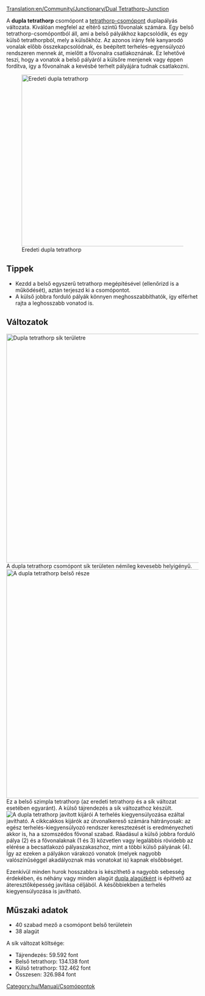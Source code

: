 [[Translation:en/Community/Junctionary/Dual Tetrathorp-Junction]]

{{hu/Community/Junctionary/Csomópontmenü}}
A '''dupla tetrathorp''' csomópont a [[hu/Community/Junctionary/Csomópont/Tetrathorp|tetrathorp-csomópont]] duplapályás változata. Kiválóan megfelel az eltérő szintű fővonalak számára. Egy belső tetrathorp-csomópontból áll, ami a belső pályákhoz kapcsolódik, és egy külső tetrathorpból, mely a külsőkhöz. Az azonos irány felé kanyarodó vonalak előbb összekapcsolódnak, és beépített terhelés-egyensúlyozó rendszeren mennek át, mielőtt a fővonalra csatlakoznának. Ez lehetővé teszi, hogy a vonatok a belső pályáról a külsőre menjenek vagy éppen fordítva, így a fővonalnak a kevésbé terhelt pályájára tudnak csatlakozni.

[[File:en/Community/Junctionary/Dual Ttj orig.png|none|thumb|450px|Eredeti dupla tetrathorp]]

{{hu/Community/Junctionary/Csomópontok tulajdonságai|Kb. 330.000 font|3|1|0|1,5|1|1|1|1|0|0|0||Vonat lerobbanása csak a saját pályájára hat.|
* Több vonat egyidejű kezelésére képes.
* Az [[hu/Archive/Manual/Settings/Építkezés lejtőkön|Építkezés lejtőkön]] opció bekapcsolása szükséges.
* Világosan strukturált, ezért valószínűleg könnyű megjegyezni és megépíteni, legalábbis a hasonlóan nagy csomópontokhoz képest.
* Modulos kiépítés: Előbb építsd meg a belső pályákat, csak egy kicsit több hellyel, mint az egyszerű [[hu/Community/Junctionary/Csomópont/Tetrathorp|tetrathorp-csomópontot]], és utólag egészítsd ki a külső vonalakkal.
}}

==Tippek==
* Kezdd a belső egyszerű tetrathorp megépítésével (ellenőrizd is a működését), aztán terjeszd ki a csomópontot.
* A külső jobbra forduló pályák könnyen meghosszabbíthatók, így elférhet rajta a leghosszabb vonatod is. 

==Változatok==
[[File:en/Community/Junctionary/Dual Ttj flat.png|none|thumb|600px|Dupla tetrathorp sík területre]]
A dupla tetrathorp csomópont sík területen némileg kevesebb helyigényű.
[[File:en/Community/Junctionary/Dual Ttj part.png|none|thumb|600px|A dupla tetrathorp belső része]]
Ez a belső szimpla tetrathorp (az eredeti tetrathorp és a sík változat esetében egyaránt). A külső tájrendezés a sík változathoz készült.
[[File:en/Community/Junctionary/Dual Ttj exits.png|none|frame|A dupla tetrathorp javított kijárói]]
A terhelés kiegyensúlyozása ezáltal javítható. A cikkcakkos kijárók az útvonalkereső számára hátrányosak: az egész terhelés-kiegyensúlyozó rendszer keresztezését is eredményezheti akkor is, ha a szomszédos fővonal szabad. Ráadásul a külső jobbra forduló pálya (2) és a fővonalaknak (1 és 3) közvetlen vagy legalábbis rövidebb az elérése a becsatlakozó pályaszakaszhoz, mint a többi külső pályának (4). Így az ezeken a pályákon várakozó vonatok (melyek nagyobb valószínűséggel akadályoznak más vonatokat is) kapnak elsőbbséget. 

Ezenkívül minden hurok hosszabbra is készíthető a nagyobb sebesség érdekében, és néhány vagy minden alagút [[en/Csomópont/Dupla alagút|dupla alagútként]] is építhető az áteresztőképesség javítása céljából. A későbbiekben a terhelés kiegyensúlyozása is javítható. 

==Műszaki adatok==
* 40 szabad mező a csomópont belső területein
* 38 alagút
A sík változat költsége:
* Tájrendezés: 59.592 font
* Belső tetrathorp: 134.138 font
* Külső tetrathorp: 132.462 font
* Összesen: 326.984 font

[[Category:hu/Manual/Csomópontok]]